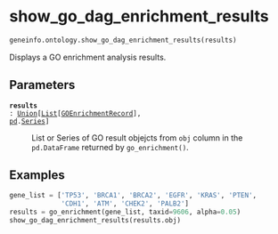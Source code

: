 # show_go_dag_enrichment_results { #geneinfo.ontology.show_go_dag_enrichment_results }

```python
geneinfo.ontology.show_go_dag_enrichment_results(results)
```

Displays a GO enrichment analysis results.

## Parameters {.doc-section .doc-section-parameters}

<code>[**results**]{.parameter-name} [:]{.parameter-annotation-sep} [[Union](`typing.Union`)\[[List](`typing.List`)\[[GOEnrichmentRecord](`goatools.go_enrichment.GOEnrichmentRecord`)\], [pd](`pandas`).[Series](`pandas.Series`)\]]{.parameter-annotation}</code>

:   List or Series of GO result objejcts from `obj` column in the  `pd.DataFrame` returned by `go_enrichment()`.

## Examples {.doc-section .doc-section-examples}

```python
gene_list = ['TP53', 'BRCA1', 'BRCA2', 'EGFR', 'KRAS', 'PTEN', 
             'CDH1', 'ATM', 'CHEK2', 'PALB2']
results = go_enrichment(gene_list, taxid=9606, alpha=0.05)
show_go_dag_enrichment_results(results.obj)
```
